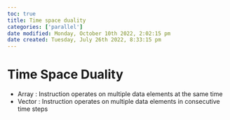 ```yaml
---
toc: true
title: Time space duality
categories: ['parallel']
date modified: Monday, October 10th 2022, 2:02:15 pm
date created: Tuesday, July 26th 2022, 8:33:15 pm
---
```


# Time Space Duality
- Array : Instruction operates on multiple data elements at the same time
- Vector : Instruction operates on multiple data elements in consecutive time steps



